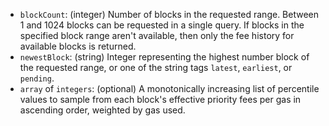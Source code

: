 - `blockCount`: (integer) Number of blocks in the requested range. Between 1 and 1024 blocks can be requested in a single query. If blocks in the specified block range aren't available, then only the fee history for available blocks is returned.
- `newestBlock`: (string) Integer representing the highest number block of the requested range, or one of the string tags `latest`, `earliest`, or `pending`.
- `array` of `integers`: (optional) A monotonically increasing list of percentile values to sample from each block's effective priority fees per gas in ascending order, weighted by gas used.
